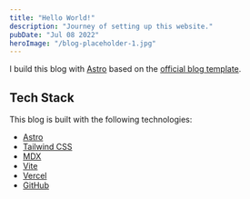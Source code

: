 ```yaml
---
title: "Hello World!"
description: "Journey of setting up this website."
pubDate: "Jul 08 2022"
heroImage: "/blog-placeholder-1.jpg"
---
```


I build this blog with [Astro](https://astro.build) based on the [official blog template](https://github.com/withastro/astro/tree/main/examples/blog).

## Tech Stack

This blog is built with the following technologies:

- [Astro](https://astro.build)
- [Tailwind CSS](https://tailwindcss.com)
- [MDX](https://mdxjs.com)
- [Vite](https://vitejs.dev)
- [Vercel](https://vercel.com)
- [GitHub](https://github.com)
